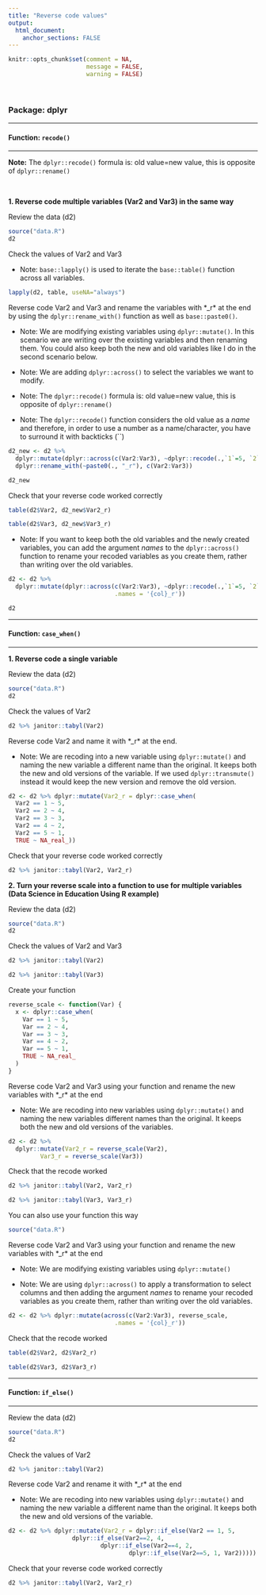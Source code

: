 ```yaml
---
title: "Reverse code values"
output: 
  html_document:
    anchor_sections: FALSE
---
```


```r
knitr::opts_chunk$set(comment = NA,
                      message = FALSE,
                      warning = FALSE)
```

<br>

### Package: dplyr

---

#### Function: `recode()`

---

**Note:**  The `dplyr::recode()` formula is: old value=new value, this is opposite of `dplyr::rename()`

<br>

**1\. Reverse code multiple variables (Var2 and Var3) in the same way**

Review the data (d2)

```r

source("data.R")
d2

```

Check the values of Var2 and Var3

* Note: `base::lapply()` is used to iterate the `base::table()` function across all variables.

```r

lapply(d2, table, useNA="always")

```

Reverse code Var2 and Var3 and rename the variables with *_r* at the end by using the `dplyr::rename_with()` function as well as `base::paste0()`.

* Note: We are modifying existing variables using `dplyr::mutate()`. In this scenario we are writing over the existing variables and then renaming them. You could also keep both the new and old variables like I do in the second scenario below. 

* Note: We are adding `dplyr::across()` to select the variables we want to modify.

* Note:  The `dplyr::recode()` formula is: old value=new value, this is opposite of `dplyr::rename()`

* Note:  The `dplyr::recode()` function considers the old value as a *name* and therefore, in order to use a number as a name/character, you have to surround it with backticks (``)


```r

d2_new <- d2 %>% 
  dplyr::mutate(dplyr::across(c(Var2:Var3), ~dplyr::recode(.,`1`=5, `2`=4, `3`=3, `4`=2, `5`=1))) %>%
  dplyr::rename_with(~paste0(., "_r"), c(Var2:Var3))

d2_new

```


Check that your reverse code worked correctly

```r

table(d2$Var2, d2_new$Var2_r)

table(d2$Var3, d2_new$Var3_r)

```

* Note: If you want to keep both the old variables and the newly created variables, you can add the argument *names* to the `dplyr::across()` function to rename your recoded variables as you create them, rather than writing over the old variables. 

```r

d2 <- d2 %>% 
  dplyr::mutate(dplyr::across(c(Var2:Var3), ~dplyr::recode(.,`1`=5, `2`=4, `3`=3, `4`=2, `5`=1), 
                              .names = '{col}_r'))

d2

```


---

#### Function: `case_when()`

---

**1\. Reverse code a single variable**

Review the data (d2)

```r

source("data.R")
d2

```

Check the values of Var2

```r

d2 %>% janitor::tabyl(Var2)

```

Reverse code Var2 and name it with *_r* at the end. 

* Note: We are recoding into a new variable using `dplyr::mutate()` and naming the new variable a different name than the original. It keeps both the new and old versions of the variable. If we used `dplyr::transmute()` instead it would keep the new version and remove the old version.

```r

d2 <- d2 %>% dplyr::mutate(Var2_r = dplyr::case_when(
  Var2 == 1 ~ 5,
  Var2 == 2 ~ 4,
  Var2 == 3 ~ 3, 
  Var2 == 4 ~ 2,
  Var2 == 5 ~ 1,
  TRUE ~ NA_real_))

```

Check that your reverse code worked correctly

```r

d2 %>% janitor::tabyl(Var2, Var2_r)

```


**2\. Turn your reverse scale into a function to use for multiple variables (Data Science in Education Using R example)**

Review the data (d2)

```r

source("data.R")
d2

```

Check the values of Var2 and Var3

```r

d2 %>% janitor::tabyl(Var2)

d2 %>% janitor::tabyl(Var3)

```

Create your function

```r

reverse_scale <- function(Var) {
  x <- dplyr::case_when(
    Var == 1 ~ 5,
    Var == 2 ~ 4,
    Var == 3 ~ 3, 
    Var == 4 ~ 2,
    Var == 5 ~ 1,
    TRUE ~ NA_real_
  )
}

```


Reverse code Var2 and Var3 using your function and rename the new variables with *_r* at the end

* Note: We are recoding into new variables using `dplyr::mutate()` and naming the new variables different names than the original. It keeps both the new and old versions of the variables. 

```r

d2 <- d2 %>%
  dplyr::mutate(Var2_r = reverse_scale(Var2),
         Var3_r = reverse_scale(Var3))

```

Check that the recode worked

```r

d2 %>% janitor::tabyl(Var2, Var2_r)

d2 %>% janitor::tabyl(Var3, Var3_r)

```

You can also use your function this way

```r
source("data.R")

```

Reverse code Var2 and Var3 using your function and rename the new variables with *_r* at the end

* Note: We are modifying existing variables using `dplyr::mutate()`

* Note: We are using `dplyr::across()` to apply a transformation to select columns and then adding the argument *names* to rename your recoded variables as you create them, rather than writing over the old variables.

```r

d2 <- d2 %>% dplyr::mutate(across(c(Var2:Var3), reverse_scale, 
                              .names = '{col}_r'))

```

Check that the recode worked

```r

table(d2$Var2, d2$Var2_r)

table(d2$Var3, d2$Var3_r)

```

---

#### Function: `if_else()`

---

Review the data (d2)

```r

source("data.R")
d2

```


Check the values of Var2

```r

d2 %>% janitor::tabyl(Var2)

```

Reverse code Var2 and rename it with *_r* at the end

* Note: We are recoding into new variables using `dplyr::mutate()` and naming the new variable a different name than the original. It keeps both the new and old versions of the variable. 

```r

d2 <- d2 %>% dplyr::mutate(Var2_r = dplyr::if_else(Var2 == 1, 5,
                  dplyr::if_else(Var2==2, 4,
                          dplyr::if_else(Var2==4, 2,
                                  dplyr::if_else(Var2==5, 1, Var2)))))

```


Check that your reverse code worked correctly

```r

d2 %>% janitor::tabyl(Var2, Var2_r)

```
